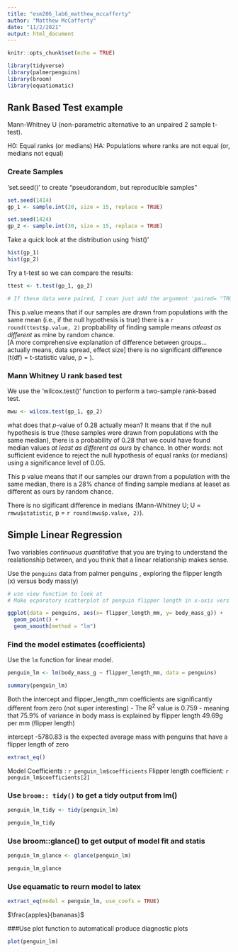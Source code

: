 ```yaml
---
title: "esm206_lab6_matthew_mccafferty"
author: "Matthew McCafferty"
date: "11/2/2021"
output: html_document
---
```


```r
knitr::opts_chunk$set(echo = TRUE)

library(tidyverse)
library(palmerpenguins)
library(broom)
library(equatiomatic)
```

## Rank Based Test example

Mann-Whitney U (non-parametric alternative to an unpaired 2 sample t-test).

H0: Equal ranks (or medians)
HA: Populations where ranks are not equal (or, medians not equal)

### Create Samples

'set.seed()' to create "pseudorandom, but reproducible samples"


```r
set.seed(1414)
gp_1 <- sample.int(20, size = 15, replace = TRUE)

set.seed(1424)
gp_2 <- sample.int(30, size = 15, replace = TRUE)
```

Take a quick look at the distribution using 'hist()'

```r
hist(gp_1)
hist(gp_2)
```

Try a t-test so we can compare the results:

```r
ttest <- t.test(gp_1, gp_2)

# If these data were paired, I coan just add the argument 'paired= "TRUE" within the t.test() function. 
```

This p.value means that if our samples are drawn from populations with the same mean (i.e., if the null hypothesis is true) there is a `r round(ttest$p.value, 2)` propbability of finding sample means *atleast as different* as mine by random chance.  
[A more comprehensive explanation of difference between groups... actually means, data spread, effect size] there is no significant difference (t(df) = t-statistic value, p = ).

### Mann Whitney U rank based test

We use the 'wilcox.test()' function to perform a two-sample rank-based test.

```r
mwu <- wilcox.test(gp_1, gp_2)
```

what does that *p*-value of 0.28 actually mean? It means that if the null hypothesis is true (these samples were drawn from populations with the same median), there is a probability of 0.28 that we could have found median values *at least as different as ours* by chance. In other words: not sufficient evidence to reject the null hypothesis of equal ranks (or medians) using a significance level of 0.05.

This p value means that if our samples our drawn from a population with the same median, there is a 28% chance of finding sample medians at leaset as different as ours by random chance.

There is no sigificant difference in medians (Mann-Whitney U; U = `rmwu$statistic`, p = `r round(mwu$p.value, 2)`).

## Simple Linear Regression

Two variables *continuous quantitative* that you are trying to understand the realationship between, and you think that a linear relationship makes sense.

Use the `penguins` data from palmer penguins , exploring the flipper length (x) versus body mass(y)

```r
# use view function to look at
# Make ecporatory scatterplot of penguin flipper length in x-axis vers body mass y axis

ggplot(data = penguins, aes(x= flipper_length_mm, y= body_mass_g)) +
  geom_point() +
  geom_smooth(method = "lm")

```
### Find the model estimates (coefficients)

Use the `lm` function for linear model. 

```r
penguin_lm <- lm(body_mass_g ~ flipper_length_mm, data = penguins)

summary(penguin_lm)

```
Both the intercept and flipper_length_mm coefficients are significantly different from zero (not super interesting)
- The R^2^ value is 0.759 - meaning that 75.9% of variance in body mass is explained by flipper length
49.69g per mm (flipper length)

intercept -5780.83 is the expected average mass with penguins that have a flipper length of zero

```r
extract_eq()
```

Model Coefficients : `r penguin_lm$coefficients`
Flipper length coefficient: `r penguin_lm$coefficients[2]`

### Use `broom:: tidy()` to get a tidy output from lm()

```r
penguin_lm_tidy <- tidy(penguin_lm)

penguin_lm_tidy
```
### Use broom::glance() to get output of model fit and statis

```r
penguin_lm_glance <- glance(penguin_lm)

penguin_lm_glance
```
### Use equamatic to reurn model to latex
```r
extract_eq(model = penguin_lm, use_coefs = TRUE)
```

$\frac{apples}{bananas}$

###Use plot function to automaticall produce diagnostic plots

```r
plot(penguin_lm)
```


